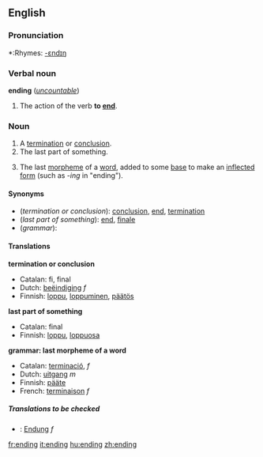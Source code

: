 ==English==

===Pronunciation===
*:Rhymes: [[Rhymes:English:-ɛndɪŋ|-ɛndɪŋ]]

===Verbal noun===
'''ending''' (''[[uncountable]]'')

#The action of the verb '''to [[end]]'''.

===Noun===
{{en-noun}}

#A [[termination]] or [[conclusion]].
#The last part of something.
#{{grammar}} The last [[morpheme]] of a [[word]], added to some [[base]] to make an [[inflected]] [[form]] (such as ''-ing'' in "ending").

====Synonyms====
*(''termination or conclusion''): [[conclusion]], [[end]], [[termination]]
*(''last part of something''): [[end]], [[finale]]
*(''grammar''):

====Translations====

'''termination or conclusion'''
{{top}}
*Catalan: fi, final
*Dutch: [[beëindiging]] ''f''
*Finnish: [[loppu]], [[loppuminen]], [[päätös]]
{{mid}}
{{bottom}}

'''last part of something'''
{{top}}
*Catalan: final
*Finnish: [[loppu]], [[loppuosa]]
{{mid}}
{{bottom}}

'''grammar: last morpheme of a word'''
{{top}}
*Catalan: [[terminació]], ''f''
*Dutch: [[uitgang]] ''m''
*Finnish: [[pääte]]
*French: [[terminaison]] ''f''
{{mid}}
{{bottom}}

=====Translations to be checked=====
<!--Remove this section once all of the translations below have been moved into the tables above.-->
{{checktrans}}

*{{ttbc|German}}: [[Endung]] ''f''

[[fr:ending]]
[[it:ending]]
[[hu:ending]]
[[zh:ending]]